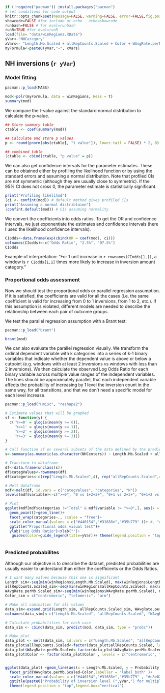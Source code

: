 <!-----
 title: "Ordinal logistic model on large windows data - chapter 4"
 author: "Ruth Gómez Graciani"
 output:
   pdf_document: default
 header-includes:
  \usepackage{float}
  \floatplacement{figure}{H}
---
-->

```r
if (!require("pacman")) install.packages("pacman")
# set conditions for code output
knitr::opts_chunk$set(message=FALSE, warning=FALSE, error=FALSE,fig.pos = "!H")
showcode=FALSE #for include or echo - echo=showcode 
runbash=FALSE # for eval=runbash
runR=TRUE #for eval=runR
load(file= "data/winRegions.RData")
yVar<-"NHCategory" 
xVars<- "Length.Mb.Scaled + allRepCounts.Scaled + Color + WAvgRate.perMb.Scaled"
myFormula<-paste0(yVar,"~", xVars)
```

## NH inversions (`r yVar`)

### Model fitting

```r
pacman::p_load(MASS)

mod<-polr(myFormula, data = winRegions, Hess = T)
summary(mod)
```

We compare the t-value against the standard normal distribution to calculate the p-value. 

```r
## Store summary table
ctable <- coef(summary(mod))

## Calculate and store p values
p <- round(pnorm(abs(ctable[, "t value"]), lower.tail = FALSE) * 2, 8)

## combined table
(ctable <- cbind(ctable, "p value" = p))

```

We can also get confidence intervals for the parameter estimates. These can be obtained either by profiling the likelihood function or by using the standard errors and assuming a normal distribution. Note that profiled CIs are not symmetric (although they are usually close to symmetric). If the 95% CI does not cross 0, the parameter estimate is statistically significant.

```r
print("Profiling likelihod")
(ci <- confint(mod)) # default method gives profiled CIs
print("Assuming a normal distribtuion")
(confint.default(mod)) # CIs assuming normality
```

We convert the coefficients into odds ratios. To get the OR and confidence intervals, we just exponentiate the estimates and confidence intervals (here I used the likelihood confidence intervals).

```r
CIodds<-data.frame(exp(cbind(OR = coef(mod), ci)))
colnames(CIodds)<-c("Odds Ratio", "2.5%", "97.5%")
CIodds
```
Example of interpretation: "For 1 unit increase in `r rownames(CIodds[1,])`, a window is `r CIodds[1,1]` times more likely to increase in inversion amount category."

### Proportional odds assessment



<!-- We need to check the assumptions to ensure that it is a valid model. The assumptions of the Ordinal Logistic Regression are as follow and should be tested in order: -->

<!-- 1. The dependent variable is ordered. -->
<!-- 1. One or more of the independent variables are either continuous, categorical or ordinal. -->
<!-- 1. No multi-collinearity. -->
<!-- 1. Proportional odds -->

<!-- We know that our dataset satisfies the two first assumptions.  We have to test the other two. -->


Now we should test the proportional odds or parallel regression assumption. If it is satisfied, the coefficients are valid for all the cases (i.e. the same coefficient is valid for increasing from 0 to 1 inversions, from 1 to 2, etc.). If this assumption is violated, different models are needed to describe the relationship between each pair of outcome groups.

We test the parallel regression assumption with a Brant test:

```r
pacman::p_load("brant")

brant(mod)
```

<!-- WARNING: From here downwards, code is NOT AUTOMATIC for independent variables -->

\newpage
We can also evaluate the parallel regression visually. We transform the ordinal dependent variable with k categories into a series of k-1 binary variables that indicate whether the dependent value is above or below a cutpoint (e.g. windows with at least 2 inversions vs windows with less than 2 inversions). We then calculate the observed Log Odds Ratio for each binary variable across multiple value ranges of the independent variables. The lines should be approximately parallel, that each independent variable affects the probability of increasing by 1 level the inversion count in the same way, for all transitions, and that we don't need a specific model for each level increase.

```r
pacman::p_load("Hmisc", "reshape2")

# Estimate values that will be graphed
sf <- function(y) {
  c('Y>=0' = qlogis(mean(y >= 0)),
    'Y>=1' = qlogis(mean(y >= 1)),
    'Y>=2' = qlogis(mean(y >= 2)),
    'Y>=3' = qlogis(mean(y >= 3)))
}

# Call function sf on several subsets of the data defined by the predictors
s<-summary(as.numeric(as.character(NHCenters)) ~ Length.Mb.Scaled + allRepCounts.Scaled +Color + WAvgRate.perMb.Scaled, data=winRegions, fun=sf)

# Transform to dataframe
df<-data.frame(unclass(s))
df$categValues<-rownames(df)
df$categories<-c(rep("Length.Mb.Scaled",4), rep("allRepCounts.Scaled",4), rep("Color",3), rep("WAvgRate.perMb.Scaled", 4), "Total")

# Melt dataframe
mdf<-melt(df, id.vars = c("categValues", "categories", "N"))
levels(mdf$variable)<-c(">=0", "0 vs 1+2+3+", "0+1 vs 2+3+", "0+1+2 vs 3+")

# Plot
ggplot(mdf[mdf$categories !="Total" & mdf$variable != ">=0",], aes(x = categValues, y = (value), color=variable, group = variable))+
  geom_point()+geom_line()+
  facet_wrap(categories~., scales = "free")+
  scale_color_manual(values = c("#440154","#31688e","#35b779" ))+ #, "#fde725"
  ggtitle("Proportional odds visual test")+
  ylab("Log Odds Ratio")+xlab("")+
   guides(color=guide_legend(title=yVar))+ theme(legend.position = "top", axis.text.x = element_text(size=8))



```
\newpage 

### Predicted probabilites

Although our objective is to describe the dataset, predicted probabilities are usually easier to understand than either the coefficients or the Odds Ratios. 

```r
# I want many values because this one is significant
Length_sim<-seq(min(winRegions$Length.Mb.Scaled), max(winRegions$Length.Mb.Scaled), length.out = 50)
allRepCounts.Scaled_sim<-seq(min(winRegions$allRepCounts.Scaled), max(winRegions$allRepCounts.Scaled), length.out = 4)
WAvgRate.perMb.Scaled_sim<-seq(min(winRegions$WAvgRate.perMb.Scaled), max(winRegions$WAvgRate.perMb.Scaled), length.out = 4)
Color_sim = c("centromeric", "telomeric", "arm")

# Make all comination for all values
data_sim<-expand.grid(Length_sim, allRepCounts.Scaled_sim, WAvgRate.perMb.Scaled_sim, Color_sim)
colnames(data_sim)<-c("Length.Mb.Scaled", "allRepCounts.Scaled", "WAvgRate.perMb.Scaled","Color")

# Calculate probabilities for each case
data_sim <- cbind(data_sim, predict(mod, data_sim, type = "probs"))

# Make plot
data_plot <- melt(data_sim, id.vars = c("Length.Mb.Scaled", "allRepCounts.Scaled", "Color", "WAvgRate.perMb.Scaled"),value.name="Probability", variable.name = "Level")
data_plot$allRepCounts.Scaled<-factor(data_plot$allRepCounts.Scaled, labels = c("Low", "Med-low", "Med-high", "High"))
data_plot$WAvgRate.perMb.Scaled<-factor(data_plot$WAvgRate.perMb.Scaled, labels = c("Low", "Med-low", "Med-high", "High"))
data_plot$Color <- factor(data_plot$Color , levels = c("centromeric", "arm", "telomeric"))


ggplot(data_plot) +geom_line(aes(x = Length.Mb.Scaled, y = Probability, group = interaction(Level, allRepCounts.Scaled), color=Level, alpha  = allRepCounts.Scaled))+
  facet_grid(WAvgRate.perMb.Scaled~Color,labeller = "label_both" )+
  scale_color_manual(values = c("#440154","#31688e","#35b779" , "#c8e020"))+
  ggtitle(paste0("Probability of inversion level (",yVar,") for multiple scenarios"))+
  theme(legend.position = "top",legend.box="vertical")


```